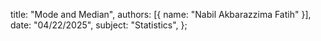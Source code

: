   title: "Mode and Median",
  authors: [{ name: "Nabil Akbarazzima Fatih" }],
  date: "04/22/2025",
  subject: "Statistics",
};
